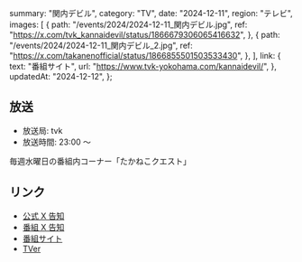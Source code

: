   summary: "関内デビル",
  category: "TV",
  date: "2024-12-11",
  region: "テレビ",
  images: [
    {
      path: "/events/2024/2024-12-11_関内デビル.jpg",
      ref: "https://x.com/tvk_kannaidevil/status/1866679306065416632",
    },
    {
      path: "/events/2024/2024-12-11_関内デビル_2.jpg",
      ref: "https://x.com/takanenofficial/status/1866855501503533430",
    },
  ],
  link: {
    text: "番組サイト",
    url: "https://www.tvk-yokohama.com/kannaidevil/",
  },
  updatedAt: "2024-12-12",
};

## 放送

- 放送局: tvk
- 放送時間: 23:00 〜

毎週水曜日の番組内コーナー「たかねこクエスト」

## リンク

- [公式 X 告知](https://x.com/takanenofficial/status/1866855501503533430)
- [番組 X 告知](https://x.com/tvk_kannaidevil/status/1866679306065416632)
- [番組サイト](https://www.tvk-yokohama.com/kannaidevil/)
- [TVer](https://tver.jp/series/srehapgls0)
